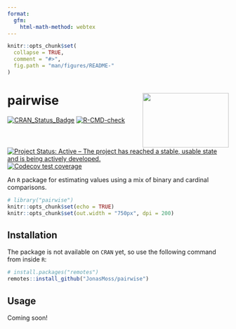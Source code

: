 ```yaml
---
format:
  gfm:
    html-math-method: webtex
---
```


<!-- README.md is generated from README.Rmd. Please edit that file -->

```r
knitr::opts_chunk$set(
  collapse = TRUE,
  comment = "#>",
  fig.path = "man/figures/README-"
)
```

# pairwise <img src="man/figures/logo.png" align="right" width="196" height="124"/>

[![CRAN_Status_Badge](https://www.r-pkg.org/badges/version/pairwise)](https://cran.r-project.org/package=pairwise) [![R-CMD-check](https://github.com/JonasMoss/pairwise/actions/workflows/R-CMD-check.yaml/badge.svg)](https://github.com/JonasMoss/pairwise/actions/workflows/R-CMD-check.yaml) [![Project Status: Active -- The project has reached a stable, usable state and is being actively developed.](https://www.repostatus.org/badges/latest/active.svg)](https://www.repostatus.org/#active) [![Codecov test coverage](https://codecov.io/gh/JonasMoss/pairwise/branch/main/graph/badge.svg)](https://app.codecov.io/gh/JonasMoss/pairwise?branch=main)

An `R` package for estimating values using a mix of binary and cardinal comparisons. 

```r
# library("pairwise")
knitr::opts_chunk$set(echo = TRUE)
knitr::opts_chunk$set(out.width = "750px", dpi = 200)
```

## Installation

The package is not available on `CRAN` yet, so use the following command from inside `R`:

```r
# install.packages("remotes")
remotes::install_github("JonasMoss/pairwise")
```

## Usage
Coming soon!
